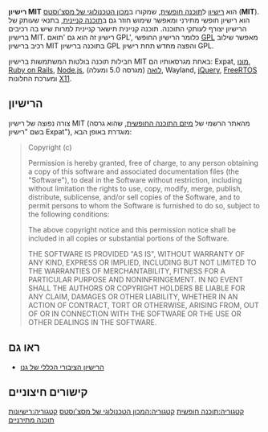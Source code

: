 '''רישיון MIT''' הוא [[רישיון תוכנה|רישיון]] ל[[תוכנה חופשית]], שמקורו ב[[המכון הטכנולוגי של מסצ'וסטס|מכון הטכנולוגי של מסצ'וסטס]] ('''MIT'''). הוא רישיון חופשי מתירני ומאפשר שימוש חוזר גם ב[[תוכנה קניינית]], בתנאי שעותק של הרישיון יצורף לעותקי התוכנה. תוכנה קניינית תישאר קניינית למרות שיש בה רכיבים ברישיון MIT. רישיון זה הוא גם 'תואם GPL', כלומר הרישיון החופשי [[הרישיון הציבורי הכללי של גנו| GPL]] מאפשר שילוב רכיב ברישיון MIT בתוכנה ברישיון GPL והפצה מחדש תחת רישיון GPL.

חבילות תוכנה בולטות המשתמשות ברישיון MIT באחת מגרסאותיו הם: Expat, [[מונו (תוכנה)|מונו]], [[Ruby on Rails]], [[Node.js]], [[לואה (שפת תכנות)|לואה]] (מגרסה 5.0 ומעלה), Wayland{{כ}}, [[jQuery]], [[FreeRTOS]] ומערכת החלונות [[X11]].

== הרישיון ==
צורה נפוצה של רישיון MIT (מהאתר הרשמי של [[מיזם התוכנה החופשית]], שהוא גרסה בשם "רישיון Expat"), מוגדרת באופן הבא:

<blockquote style="border: 1px solid #aaa; direction: ltr; padding: 10px 15px;">
Copyright (c) <year> <copyright holders>

Permission is hereby granted, free of charge, to any person obtaining a copy of this software and associated documentation files (the "Software"), to deal in the Software without restriction, including without limitation the rights to use, copy, modify, merge, publish, distribute, sublicense, and/or sell copies of the Software, and to permit persons to whom the Software is furnished to do so, subject to the following conditions:

The above copyright notice and this permission notice shall be included in all copies or substantial portions of the Software.

THE SOFTWARE IS PROVIDED "AS IS", WITHOUT WARRANTY OF ANY KIND, EXPRESS OR IMPLIED, INCLUDING BUT NOT LIMITED TO THE WARRANTIES OF MERCHANTABILITY, FITNESS FOR A PARTICULAR PURPOSE AND NONINFRINGEMENT. IN NO EVENT SHALL THE AUTHORS OR COPYRIGHT HOLDERS BE LIABLE FOR ANY CLAIM, DAMAGES OR OTHER LIABILITY, WHETHER IN AN ACTION OF CONTRACT, TORT OR OTHERWISE, ARISING FROM, OUT OF OR IN CONNECTION WITH THE SOFTWARE OR THE USE OR OTHER DEALINGS IN THE SOFTWARE.
</blockquote>

== ראו גם==
*[[הרישיון הציבורי הכללי של גנו]]

==קישורים חיצוניים==
{{ויקישיתוף בשורה}}

[[קטגוריה:תוכנה חופשית]]
[[קטגוריה:המכון הטכנולוגי של מסצ'וסטס]]
[[קטגוריה:רישיונות תוכנה מתירניים]]